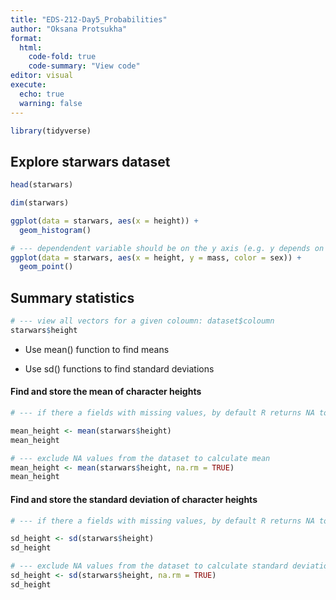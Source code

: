 ```yaml
---
title: "EDS-212-Day5_Probabilities"
author: "Oksana Protsukha"
format: 
  html: 
    code-fold: true
    code-summary: "View code"
editor: visual
execute:
  echo: true
  warning: false
---
```


```r
library(tidyverse)
```

## Explore starwars dataset

```r
head(starwars)
```

```r
dim(starwars)
```

```r
ggplot(data = starwars, aes(x = height)) +
  geom_histogram()
```

```r
# --- dependendent variable should be on the y axis (e.g. y depends on x - mass depends on height)
ggplot(data = starwars, aes(x = height, y = mass, color = sex)) +
  geom_point()
```

## Summary statistics

```r
# --- view all vectors for a given coloumn: dataset$coloumn
starwars$height
```

-   Use mean() function to find means

-   Use sd() functions to find standard deviations

#### Find and store the mean of character heights

```r
# --- if there a fields with missing values, by default R returns NA to indicate that it was not able to calculate mean for the given dataset

mean_height <- mean(starwars$height)
mean_height

# --- exclude NA values from the dataset to calculate mean
mean_height <- mean(starwars$height, na.rm = TRUE)
mean_height
```

#### Find and store the standard deviation of character heights

```r
# --- if there a fields with missing values, by default R returns NA to indicate that it was not able to calculate standard deviation for the given dataset

sd_height <- sd(starwars$height)
sd_height

# --- exclude NA values from the dataset to calculate standard deviation
sd_height <- sd(starwars$height, na.rm = TRUE)
sd_height
```

